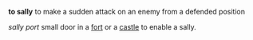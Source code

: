 '''to sally''' to make a sudden attack on an enemy from a defended position

''sally port'' small door in a [[fort]] or a [[castle]] to enable a sally.
